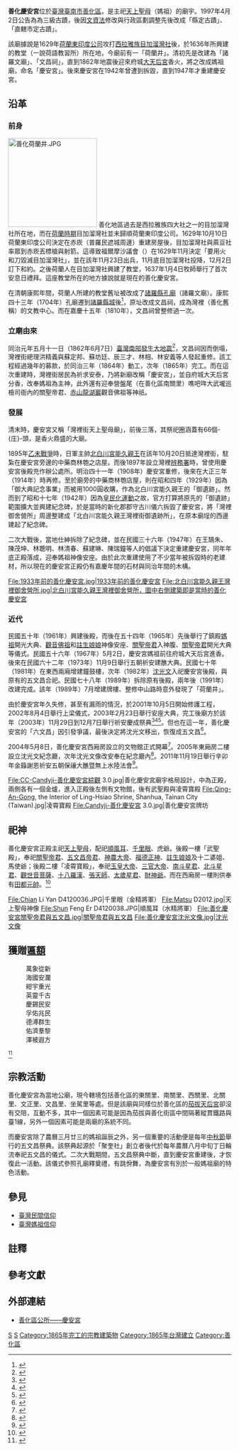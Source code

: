 {{tw monument
|name=善化慶安宮
|formername=
|image=Qing-An-Gong, Shanhua, Tainan City (Taiwan).jpg
|imagename=
|othername=
|formalname=
|level=直轄市定古蹟<BR>（原三級、縣定古蹟）
|class=寺廟
|time={{QIN}}<br />
清嘉慶十五年（1810年）{{r|沿}}或<br>同治四年（1865年）{{NoteTag|1862年地震後重建完成之時間{{r|相}}。}}<br />
{{TWN-ROC}}<br />
民國三十六年（1946年）：重建
|location=臺南市善化區東關里002鄰中山路470號
|open=
|cost=
|website=
}}

'''善化慶安宮'''位於[[臺灣|臺灣]][[臺南市|臺南市]][[善化區|善化區]]，是主祀[[天上聖母|天上聖母]]（媽祖）的廟宇{{r|臺19甲}}{{r|老街}}。1997年4月2日公告為為三級古蹟，後因[[文化資產保存法|文資法]]修改與行政區劃調整先後改成「縣定古蹟」、「直轄市定古蹟」{{r|文}}。

該廟據說是1629年[[荷蘭東印度公司|荷蘭東印度公司]]攻打[[西拉雅族|西拉雅族]][[目加溜灣社|目加溜灣社]]後{{r|大員長官}}{{r|林}}，於1636年所興建的教堂（一說荷語教習所{{r|古廟}}）所在地，今廟前有一「荷蘭井」{{r|老街}}{{r|臺19甲}}。清初先是改建為「諸羅文廟」、「文昌祠」，直到1862年地震後迎來府城[[大天后宮|大天后宮]]香火，將之改成媽祖廟，命名「慶安宮」{{r|老街}}{{r|臺19甲}}{{r|媽祖}}{{r|古廟}}。後來慶安宮在1942年曾遭到拆毀，直到1947年才重建慶安宮{{r|古廟}}{{r|媽祖}}。

== 沿革 ==
=== 前身 ===
{{see also|目加溜灣社}}
[[File:善化荷蘭井.JPG|200px]]
善化地區過去是西拉雅族四大社之一的目加溜灣社所在地，而在[[臺灣荷蘭統治時期|荷蘭時期]]目加溜灣社並未歸順荷蘭東印度公司{{r|林}}。1629年10月10日荷蘭東印度公司決定在赤崁（普羅民遮城周邊）重建房屋{{NoteTag|1626年因為火災與瘟疫等因素，導致在赤崁興建市街的計畫受挫{{r|大員長官}}。}}後{{r|大員長官}}，目加溜灣社與蔴豆社率眾到赤崁丟標槍與射箭{{r|林}}。這導致福爾摩沙議會（{{lang-nl|Raad van Formosa}}{{NoteTag|又譯作臺灣議會、大員議會。}}）在1629年11月決定「要用火和刀毀滅目加溜灣社」，並在該年11月23日出兵，11月底目加溜灣社投降，12月2日訂下和約{{r|大員長官}}{{r|林}}。之後荷蘭人在目加溜灣社興建了教堂，1637年1月4日牧師{{link-en|羅伯特·尤紐斯|Robert Junius|尤紐斯}}舉行了首次安息日禮拜{{NoteTag|根據《巴城日記》的記載，當地居民在6天內便蓋好了教堂與傳教士住宅{{r|荷據}}。}}{{r|大員長官}}。這座教堂所在的地方據說就是現在的善化慶安宮{{r|老街}}{{r|臺19甲}}{{r|媽祖}}{{r|古廟}}。

在清朝康熙年間，荷蘭人所建的教堂舊址被改成了[[嘉義孔子廟|諸羅縣孔廟]]（諸羅文廟）{{NoteTag|鄭鳳庭〈諸羅文廟記〉（《重修臺灣府志》，1712年）：「……臺，初闢地也，各邑文廟，或因仍、或草創，未宏厥規；而諸羅尤甚．舊址在目加溜灣……」}}{{r|媽祖}}{{r|臺19甲}}。康熙四十三年（1704年）孔廟遷到[[諸羅縣城|諸羅縣城]]後<ref>{{cite journal |url=http://www.th.gov.tw/epaper/site/page/126/1815 |title=〈文風廣教－館藏「改建玉峰書院碑記」與「嚴禁冒籍應考條例碑」拓本〉 |author=許淑容 |work=《國史館臺灣文獻館電子報》 |publisher=國史館臺灣文獻館 |issue=第126期 |date=2014-09-30 |accessdate=2016-05-27 |archive-date=2020-02-16 |archive-url=https://web.archive.org/web/20200216152420/http://www.th.gov.tw/epaper/site/page/126/1815 |dead-url=no }}</ref>，原址改成文昌祠，成為灣裡（善化舊稱）的文教中心{{r|老街}}{{r|臺19甲}}{{r|媽祖}}{{r|古廟}}。而在嘉慶十五年（1810年），文昌祠曾整修過一次{{NoteTag|廟中〈慶安宮沿革誌〉碑（1981年）則記載說在該年文昌祠便在總理洪精義等人倡議下被改成媽祖廟，並由[[臺南府|臺南府]][[大天后宮|天后宮]]乞靈[[天上聖母|天上聖母]]香火為前殿主神，並移營盤尾本噍吧哖大武壠巡檢司衙內[[關聖帝君|關聖帝君]]，並納赤山龍湖巖[[觀音佛祖|觀音佛祖]]、[[註生娘娘|註生娘娘]]及[[五文昌|五文昌]]星君等合祀後殿{{r|沿}}。另外《臺南州祠廟名鑑》也是將創建年代寫在嘉慶十五年（1810年），但當時規模不大（原文作「一小宇」），總理洪精義等人的名字則出現在同治元年（1862年）的重建事蹟{{r|相}}。凃順從《南瀛古廟誌》、張耘書《臺南媽祖信仰研究》則將迎奉眾神之事改寫在同治元年重建後{{r|媽祖}}{{r|古廟}}。}}{{r|媽祖}}{{r|古廟}}。

=== 立廟由來 ===
同治元年五月十一日（1862年6月7日）[[1862年台南地震|臺灣南部發生大地震]]<ref>{{cite web|url=http://921kb.sinica.edu.tw/history/ching-7.html|title=地震年表--清同治年間(1862~1873)|work=921地震數位知識庫|accessdate=2016-05-20}}{{Dead link|date=2018年7月 |bot=InternetArchiveBot |fix-attempted=no }}</ref>，文昌祠因而倒塌，灣裡街總理洪精義與蘇定邦、蘇坊廷、辰三才、林相、林安義等人發起重修{{r|相}}{{r|老街}}{{r|臺19甲}}{{r|媽祖}}{{r|古廟}}。該工程經過幾年的募款，於同治三年（1864年）動工，次年（1865年）完工{{NoteTag|《臺南州祠名鑑》原文寫「同治四十年竣工」{{r|相}}，顯為筆誤，因為同治只有到十三年而已，故改為同治四年。}}{{r|相}}。而在這次重建時，灣裡街居民為祈求安泰，乃將新廟改稱「慶安宮」，並自府城大天后宮分香，改奉媽祖為主神，此外還有迎奉營盤尾（在善化區南關里）噍吧哖大武壠巡檢司衙內的關聖帝君、[[赤山龍湖巖|赤山龍湖巖]]觀音佛祖等神祇{{NoteTag|後殿供奉的五文昌帝君，則據說是原本文昌祠時期就已供奉{{r|古廟}}。}}。

=== 發展 ===
清末時，慶安宮又稱「灣裡街天上聖母廟」，前後三落，其祭祀圈涵蓋有66個-{庄}-頭，是香火鼎盛的大廟{{r|古廟}}{{r|老街}}{{r|媽祖}}{{r|臺19甲}}。

1895年[[乙未戰爭|乙未戰爭]]時，日軍主帥[[北白川宮能久親王|北白川宮能久親王]]在該年10月20日抵達灣裡街，駐紮在慶安宮旁邊的中藥商林匏之店屋{{r|調}}。而後1897年設立灣裡[[辨務署|辨務署]]時，曾使用慶安宮後殿充作辦公處所{{r|老街}}。明治四十一年（1908年）慶安宮重修，後來在大正三年（1914年）時再修{{r|相}}。至於廟旁的中藥商林匏店屋，則在昭和四年（1929年）因為「御大典記念事業」而被用1000圓收購，作為北白川宮能久親王的「御遺跡」{{r|調}}。然而到了昭和十七年（1942年）因為[[皇民化運動|皇民化運動]]之故，官方打算將原先的「御遺跡」範圍擴大並興建紀念碑，於是當時的新化郡郡守古川儀六拆毀了慶安宮，將「灣裡御舍營所」周邊整建成「北白川宮能久親王灣裡街御遺跡所」，在原本廟埕的西邊建起了紀念碑{{r|古廟}}{{r|老街}}{{r|媽祖}}{{r|臺19甲}}。

二次大戰後，當地仕紳拆除了紀念碑，並在民國三十六年（1947年）在王鵠朱、陳茂坤、林聰明、林清春、蘇建琳、陳瑞鐘等人的倡議下決定重建慶安宮，同年年底正殿落成，迎奉媽祖神像安座{{NoteTag|該年葭月正殿完工{{r|沿}}，約是1947年12月左右。但《南瀛古廟誌》寫為十一月廿八日{{r|古廟}}，如此一來便是1948年1月8日。}}{{r|古廟}}{{r|媽祖}}。由於此次重建使用了不少當年被拆毀時的老建材，所以現在的慶安宮正殿仍有嘉慶年間的石材與同治年間的木構{{r|老街}}{{r|媽祖}}{{r|臺19甲}}。

<gallery>
File:1933年前的善化慶安宮.jpg|1933年前的善化慶安宮
File:北白川宮能久親王灣裡御舍營所.jpg|北白川宮能久親王灣裡御舍營所，圖中右側建築即是當時的善化慶安宮
</gallery>

=== 近代 ===
民國五十年（1961年）興建後殿，而後在五十四年（1965年）先後舉行了鎮殿[[媽祖|媽祖]]開光大典{{NoteTag|農曆八月十二（1965年9月7日）{{r|古廟}}{{r|沿}}。}}、[[觀音佛祖|觀音佛祖]]和[[註生娘娘|註生娘娘]]神像安座{{NoteTag|農曆八月十七（1965年9月12日）{{r|古廟}}{{r|沿}}。}}、[[關聖帝君|關聖帝君]]入神腹{{NoteTag|農曆十月廿六（1965年11月18日）{{r|古廟}}{{r|沿}}。}}、[[關聖帝君|關聖帝君]]開光大典{{NoteTag|農曆十一月十一（1965年12月3日）{{r|古廟}}{{r|沿}}。}}等儀式{{r|古廟}}{{r|沿}}。民國五十六年（1967年）5月2日{{NoteTag|農曆三月廿三{{r|古廟}}{{r|沿}}。}}，慶安宮媽祖前往府城大天后宮進香{{r|古廟}}{{r|沿}}。後來在民國六十二年（1973年）11月9日{{NoteTag|農曆十月十五{{r|古廟}}{{r|沿}}。}}舉行五朝祈安建醮大典{{r|古廟}}{{r|沿}}。民國七十年（1981年）在東西兩廂增建鐘鼓樓，次年（1982年）[[沈光文|沈光文]]入祀慶安宮後殿，與原有的五文昌合祀{{r|古廟}}{{r|老街}}{{r|媽祖}}{{r|臺19甲}}。民國七十八年（1989年）拆除原有後殿，兩年後（1991年）改建完成{{r|古廟}}。該年（1989年）7月增建牌樓、整修中山路時意外發現了「荷蘭井」{{r|老街}}。<!---（文獻待找） 1987年9月「凌霄寶殿」增建工程動工，拆除後殿，進行重建；1991年3月竣工，1991年5月6日（農曆3月22日）舉行安座大典。--->

由於慶安宮年久失修，甚至有漏雨的情況，於2001年10月5日開始修護工程，2002年8月4日舉行上梁儀式，2003年2月23日舉行安座大典，完工後廟方於該年（2003年）11月29日到12月7日舉行祈安慶成祭典<ref>{{cite news|author=陳瑋琳 |title=〈蘇煥智點睛 善化慶安宮上梁〉 |work=《中華日報》 |page=23 南縣新聞 |date=2002-08-05 }}</ref><ref>{{cite news|author=吳美芸 |title=〈善化慶安宮安座大典 蘇煥智點睛〉 |work=《中華日報》 |page=23 南縣新聞 |date=2003-02-24 }}</ref><ref>{{cite news|author=左美雲 |title=〈善化慶安宮祭典 藝文同慶〉 |work=《中華日報》 |page=25 南瀛風情 |date=2003-11-26 }}</ref>。但也在這一年，善化慶安宮的「六文昌」因引發爭議，最後決定將沈光文移出，恢復成五文昌<ref>{{cite news|author=左美雲 |title=〈台灣孔子起名人 為沈光文叫屈〉 |work=《中華日報》 |page=23 南縣新聞 |date=2003-12-14 }}</ref>。

2004年5月8日，善化慶安宮西廂房設立的文物館正式開幕<ref>{{cite news|author=謝恩得 |title=〈善化慶安宮文物館 八日開幕〉 |work=《聯合報》 |page=B2 台南縣新聞 |date=2004-05-01 }}</ref>。2005年東廂房二樓設立沈光文紀念廳{{r|媽祖}}，次年沈光文像改安奉在紀念廳內<ref>{{cite news|author=鄭光隆 |title=〈沈光文神像 決移奉記念館〉 |work=《聯合報》 |page=C2 台南縣新聞 |date=2006-02-07 }}</ref>。2011年11月19日舉行辛卯年金籙謝恩祈安五朝保禳大醮暨無上水陸法會<ref>{{cite news|author=謝進盛 |title=〈搶看引鼓入醮 信眾深夜擠廟前〉 |work=《聯合報》 |page=B1 大台南‧運動 |date=2011-11-21 }}</ref>。

<gallery>
File:CC-Candyji-善化慶安宮綜觀 3.0.jpg|善化慶安宮廟宇格局設計，中為正殿，兩側各有一個金爐，進入正殿後左側有文物館，後有武聖殿與凌霄寶殿
File:Qing-An-Gong, the Interior of Ling-Hsiao Shrine, Shanhua, Tainan City (Taiwan).jpg|凌霄寶殿
File:Candyji-善化慶安宮 3.0.jpg|善化慶安宮牌坊
</gallery>

== 祀神 ==
善化慶安宮正殿主祀[[天上聖母|天上聖母]]，配祀[[順風耳|順風耳]]、[[千里眼|千里眼]]、虎爺{{r|古廟}}。後殿一樓「武聖殿」，奉祀[[關聖帝君|關聖帝君]]、[[五文昌帝君|五文昌帝君]]、[[神農大帝|神農大帝]]、[[福德正神|福德正神]]、[[註生娘娘|註生娘娘]]及十二婆姐、馬使爺；後殿二樓「凌霄寶殿」，奉祀[[玉皇大帝|玉皇大帝]]、[[三官大帝|三官大帝]]、[[南斗星君|南斗星君]]、[[北斗星君|北斗星君]]、[[觀世音菩薩|觀世音菩薩]]、[[十八羅漢|十八羅漢]]、[[張天師|張天師]]、[[太歲星君|太歲星君]]、[[玄壇真君|財神爺]]。而在西廂房一樓則供奉有[[田都元帥|田都元帥]]。<ref name="臺灣寺廟圖集">{{Cite book|author=鄧豐洲 |title=《臺灣寺廟圖集》|location=臺中市 |publisher=白象文化 |language =zh-tw |isbn= 9789863588887 |page=130 |date=2019年10月}}</ref>

<gallery>
File:Chian Li Yan D4120036.JPG|千里眼（金精將軍）
File:Matsu D2012.jpg|天上聖母神像
File:Shun Feng Er D4120038.JPG|順風耳（水精將軍）
File:善化慶安宮關聖帝君與五文昌.jpg|關聖帝君與五文昌
File:善化慶安宮沈光文像.jpg|沈光文像
</gallery>

== 獲贈[[匾額|匾額]] ==
{{div col}}
:萬象從新
:海國安瀾
:紺宇重光
:英靈千古
:慶錫民安
:孚佑兆民
:德溥群生
:佑濟羣黎
:澤被遐方
{{div col end}}<ref name="善化寺廟圖誌第1集">{{Cite book|author=鄧豐洲 |title=《善化寺廟圖誌第1集》|location=臺南市 |publisher=作者 |language =zh-tw |isbn= |page=29 |date=2011年10月}}</ref>

== 宗教活動 ==
善化慶安宮為當地公廟，現今轄境包括善化區的東關里、南關里、西關里、北關里、文正里、文昌里、坐駕里等處{{r|媽祖}}。但是該廟與同樣位於善化區的[[茄拔天后宮|茄拔天后宮]]卻沒有交陪，互動不多，其中一個因素可能是因為茄拔與善化街區中間隔著縱貫鐵路與臺1線，另外一個因素可能是兩廟的系統不同{{NoteTag|善化慶安宮分香自臺南大天后宮，而茄拔天后宮的媽祖則據說是從湄洲迎奉而來，而且茄拔天后宮會到鹿耳門「請水」，與[[鹿耳門天后宮|鹿耳門天后宮]]的關係較密切{{r|媽祖}}。}}{{r|媽祖}}。

而慶安宮除了農曆三月廿三的媽祖誕辰之外，另一個重要的活動便是每年[[中秋節|中秋節]]舉行的五文昌祭典{{r|媽祖}}。該祭典起源於「聚奎社」{{NoteTag|該社是在光緒十四年（1888年），由生員王提元等人倡組{{r|古廟}}{{r|媽祖}}。該社團在日治時期仍有活動，仕紳[[陳子鏞|陳子鏞]]曾聘臺南文樂社樂師來指導，且捐獻五文昌樂器十三腔{{r|古廟}}{{r|媽祖}}。三舍-{庄}-進士林希傑也捐三甲田地當作聚奎社的經費{{r|古廟}}{{r|媽祖}}。}}創立者後代於每年農曆八月中旬丁日輪流奉祀五文昌的儀式{{r|古廟}}{{r|媽祖}}。二次大戰期間，五文昌祭典中斷，直到慶安宮重建後，才恢復此一活動{{r|古廟}}{{r|媽祖}}。該儀式參照孔廟釋奠禮，有跳佾舞，為慶安宮有別於一般媽祖廟的特色活動{{r|媽祖}}{{r|臺19甲}}。

== 參見 ==
*[[臺灣民間信仰|臺灣民間信仰]]
*[[臺灣媽祖信仰|臺灣媽祖信仰]]

== 註釋 ==
{{NoteFoot}}

== 參考文獻 ==
{{reflist|2|refs=
<ref name="文">{{cite web|url=https://nchdb.boch.gov.tw/assets/advanceSearch/monument/19970402000002|title=善化慶安宮|publisher=文化部文化資產局|accessdate=|archive-date=2019-01-19|archive-url=https://web.archive.org/web/20190119121608/https://nchdb.boch.gov.tw/assets/advanceSearch/monument/19970402000002|dead-url=no}}</ref>
<ref name="臺19甲">{{cite book|author=張耘書 |title=《貫古通今臺19甲：從太子宮到龜洞》|publisher=臺南市政府文化局 |date=2014-12 |isbn=978-986-04-3026-4 |pages=頁186－189}}</ref>
<ref name="老街">{{cite book|author=張溪南 |title=《南瀛老街誌》 |publisher=臺南縣政府 |isbn=978-986-00-9689-7 |pages=頁221－223、233－236 |date=2007-08}}</ref>
<ref name="媽祖">{{cite book|author=張耘書 |title=《臺南媽祖信仰研究》 |publisher=臺南市政府文化局 |isbn=978-986-03-9415-3 |date=2013-12 |pages=頁215－222}}</ref>
<ref name="古廟">{{cite book|author=凃順從 |title=《南瀛古廟誌》|publisher=臺南縣立文化中心 |isbn=957-00-3357-6 |date=1994-04 |pages=頁158－176}}</ref>
<ref name="大員長官">{{cite book|author=張復明 |title=《臺灣荷蘭時期大員長官施政錄》|publisher=台南市鳳凰城文史協會 |date=2014-11 |isbn=978-986-91301-0-3 |pages=頁72、73、91}}</ref>
<ref name="林">{{cite book|url=http://handle.ncl.edu.tw/11296/ndltd/26867369821710574885 |author=林秀容 |title=〈西拉雅族目加溜灣社史研究〉|publisher=[[國立臺南大學|國立臺南大學]] |date=2007-06 |pages=頁33}}</ref>
<ref name="荷據">{{cite book|author=楊彥-{杰}- |title=《荷據時代台灣史》|publisher=聯經 |date=2000-10 |isbn=978-957-08-2148-2 |pages=頁108}}</ref>
<ref name="相">{{cite book|author=相良吉哉 |title=《[[臺南州祠廟名鑑|臺南州祠廟名鑑]]》 |date=1933-08-18 |language=ja |edition=嘉邑城隍廟2002年3月再版 |publisher=臺灣日日新報社臺南支局 |location=臺南市錦町二丁目七七番地 |pages=頁77 }}</ref>
<ref name="調">{{cite book|url=http://kindai.ndl.go.jp/info:ndljp/pid/1071656 |author=臺灣總督府內務局 |title=《史蹟調査報告‧第1輯 北白川宮能久親王御遺跡》 |date=1936 |language=ja |publisher=臺灣總督府內務局  |pages=頁58－60 }}</ref>
<ref name="沿">洪景星 撰、洪調水 校正，〈慶安宮沿革誌〉，1981年。</ref>
}}

== 外部連結 ==
*[http://www.shanhua.gov.tw/index.php?menu=travel_details&notice_id=110&kind=gogo3 善化區公所——慶安宮]{{Wayback|url=http://www.shanhua.gov.tw/index.php?menu=travel_details&notice_id=110&kind=gogo3 |date=20200216152451 }}
{{commonscat|Shanhua Qingan Temple}}
{{臺南市古蹟}}
{{台灣直轄市定古蹟}}
{{coord|23.13300|120.290120|display=title|region:TW_type:landmark}}

[[Category:台南市媽祖廟|S]]
[[Category:臺南市市定古蹟|S]]
[[Category:1865年完工的宗教建築物|Category:1865年完工的宗教建築物]]
[[Category:1865年台灣建立|Category:1865年台灣建立]]
[[Category:善化區|Category:善化區]]